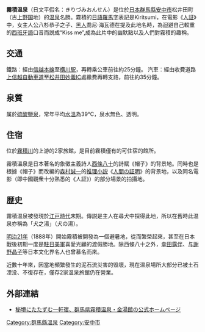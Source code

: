 '''霧積温泉'''（日文平假名：きりづみおんせん）是位於[[日本|日本]][[群馬縣|群馬縣]][[安中市|安中市]]松井田町（古[[上野国|上野国]]地）的[[温泉|温泉]]名勝。霧積的[[日語羅馬字|日語羅馬字]]表記是Kiritsumi，在電影《[[人証|人証]]》中，女主人公八杉恭子之子、[[黑人|黑人]]喬尼·海瓦德在提及此地名時，為迴避自己較重的[[西班牙語|西班牙語]]口音而説成“Kiss me”,成為此片中的幽默點以及人們對霧積的趣稱。

==交通==
鐵路：經由[[信越本線|信越本線]]至[[横川駅|横川駅]]，再轉乘公車前往約25分鐘。
汽車：經由收費道路[[上信越自動車道|上信越自動車道]]至[[松井田|松井田]][[妙義|妙義]]IC處繳費再轉支路，前往約35分鐘。

==泉質==
属於[[硫酸鹽泉|硫酸鹽泉]]，常年平均[[水溫|水溫]]為39℃，泉水無色、透明。

==住宿==
位於[[霧積川|霧積川]]的上游的2家旅館，是目前霧積僅有的可住宿的館所。

霧積溫泉是日本著名的象徵主義詩人[[西條八十|西條八十]]的詩賦《帽子》的背景地。同時也是根據《帽子》而改編的[[森村誠一|森村誠一]]的[[推理小説|推理小説]]《[[人間の証明|人間の証明]]》的背景地，以及同名電影（即中國觀衆十分熟悉的《人証》）的部分場景的拍攝地。

==歴史==
霧積温泉被發現於[[江戸時代|江戸時代]]末期。傳説是主人在尋犬中探得此地，所以在舊時此温泉亦稱為「犬之湯」（犬の湯）。

[[明治21年|明治21年]]（1888年）開始霧積被開發為一個避暑地，從而繁榮起來，甚至在日本戰後初期一度是[[駐日美軍|駐日美軍]]喜愛光顧的渡假勝地。除西條八十之外，[[幸田露伴|幸田露伴]]、[[与謝野晶子|与謝野晶子]]等日本文化界名人也曾慕名而來。

近數十年來，因當地頻繁發生的泥石流災害的毁壞，現在温泉場所大部分已被土石湮没、不復存在，僅存2家温泉旅館仍在營業。

==外部連結==
*[https://web.archive.org/web/20110625055601/http://www32.ocn.ne.jp/~kirizumikintokan/ 秘境にたたずむ一軒宿、群馬県霧積温泉・金湯館の公式ホームページ]

{{DEFAULTSORT:きりつみおんせん}}
[[Category:群馬縣溫泉|Category:群馬縣溫泉]]
[[Category:安中市|Category:安中市]]